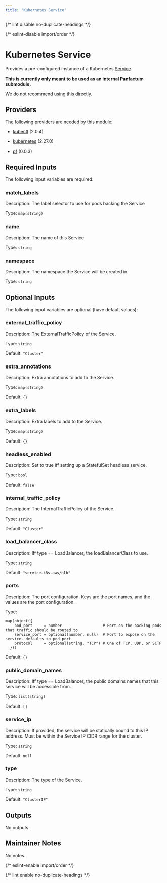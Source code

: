 ```yaml
---
title: 'Kubernetes Service'
---
```



{/* lint disable no-duplicate-headings */}

{/* eslint-disable import/order */}

<ModuleHeader
  name="kube_service"
  sourceHref="https://github.com/Panfactum/stack/tree/__PANFACTUM_VERSION_EDGE__/packages/infrastructure/kube_service"
  status="stable"
  type="submodule"
/>

# Kubernetes Service

Provides a pre-configured instance of a Kubernetes [Service](https://kubernetes.io/docs/concepts/services-networking/service/).

**This is currently only meant to be used as an internal Panfactum submodule.**

We do not recommend using this directly.

## Providers

The following providers are needed by this module:

- [kubectl](https://registry.terraform.io/providers/alekc/kubectl/2.0.4/docs) (2.0.4)

- [kubernetes](https://registry.terraform.io/providers/hashicorp/kubernetes/2.27.0/docs) (2.27.0)

- [pf](https://registry.terraform.io/providers/panfactum/pf/0.0.3/docs) (0.0.3)

## Required Inputs

The following input variables are required:

### match_labels

Description: The label selector to use for pods backing the Service

Type: `map(string)`

### name

Description: The name of this Service

Type: `string`

### namespace

Description: The namespace the Service will be created in.

Type: `string`

## Optional Inputs

The following input variables are optional (have default values):

### external_traffic_policy

Description: The ExternalTrafficPolicy of the Service.

Type: `string`

Default: `"Cluster"`

### extra_annotations

Description: Extra annotations to add to the Service.

Type: `map(string)`

Default: `{}`

### extra_labels

Description: Extra labels to add to the Service.

Type: `map(string)`

Default: `{}`

### headless_enabled

Description: Set to true iff setting up a StatefulSet headless service.

Type: `bool`

Default: `false`

### internal_traffic_policy

Description: The InternalTrafficPolicy of the Service.

Type: `string`

Default: `"Cluster"`

### load_balancer_class

Description: Iff type == LoadBalancer, the loadBalancerClass to use.

Type: `string`

Default: `"service.k8s.aws/nlb"`

### ports

Description: The port configuration. Keys are the port names, and the values are the port configuration.

Type:

```hcl
map(object({
    pod_port     = number                  # Port on the backing pods that traffic should be routed to
    service_port = optional(number, null)  # Port to expose on the service. defaults to pod_port
    protocol     = optional(string, "TCP") # One of TCP, UDP, or SCTP
  }))
```

Default: `{}`

### public_domain_names

Description: Iff type == LoadBalancer, the public domains names that this service will be accessible from.

Type: `list(string)`

Default: `[]`

### service_ip

Description: If provided, the service will be statically bound to this IP address. Must be within the Service IP CIDR range for the cluster.

Type: `string`

Default: `null`

### type

Description: The type of the Service.

Type: `string`

Default: `"ClusterIP"`

## Outputs

No outputs.

## Maintainer Notes

No notes.

{/* eslint-enable import/order */}

{/* lint enable no-duplicate-headings */}
